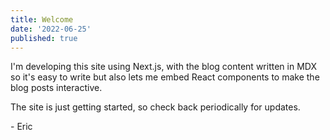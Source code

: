 ---
title: Welcome
date: '2022-06-25'
published: true
---

I'm developing this site using Next.js, with the blog content written in MDX so it's easy to
write but also lets me embed React components to make the blog posts interactive.

The site is just getting started, so check back periodically for updates.

\- Eric